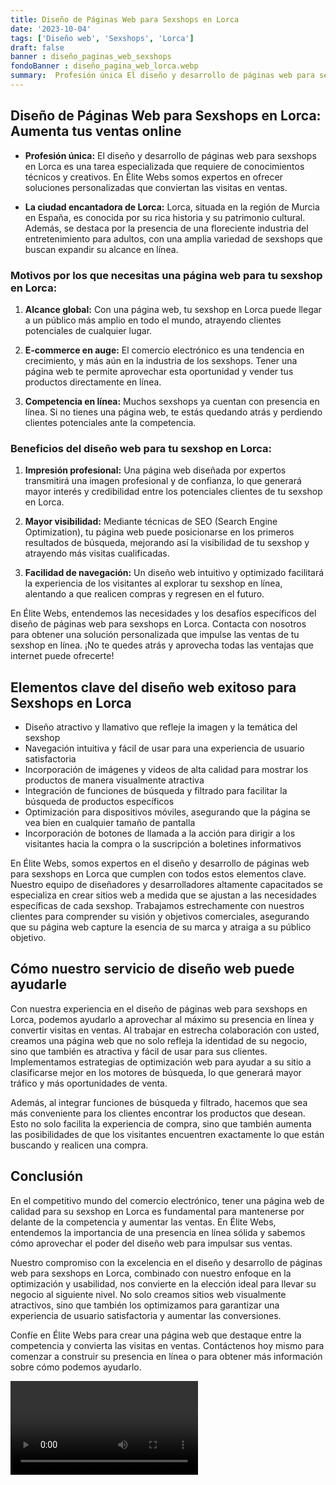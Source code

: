 ```yaml
---
title: Diseño de Páginas Web para Sexshops en Lorca
date: '2023-10-04'
tags: ['Diseño web', 'Sexshops', 'Lorca']
draft: false
banner : diseño_paginas_web_sexshops
fondoBanner : diseño_pagina_web_lorca.webp
summary:  Profesión única El diseño y desarrollo de páginas web para sexshops en Lorca es una tarea especializada que requiere de conocimientos técnicos y creativos. En Élite Webs somos expertos en ofrecer soluciones personalizadas que conviertan las visitas en ventas.
---
```


## Diseño de Páginas Web para Sexshops en Lorca: Aumenta tus ventas online

- **Profesión única:** El diseño y desarrollo de páginas web para sexshops en Lorca es una tarea especializada que requiere de conocimientos técnicos y creativos. En Élite Webs somos expertos en ofrecer soluciones personalizadas que conviertan las visitas en ventas.

- **La ciudad encantadora de Lorca:** Lorca, situada en la región de Murcia en España, es conocida por su rica historia y su patrimonio cultural. Además, se destaca por la presencia de una floreciente industria del entretenimiento para adultos, con una amplia variedad de sexshops que buscan expandir su alcance en línea.

### Motivos por los que necesitas una página web para tu sexshop en Lorca:

1. **Alcance global:** Con una página web, tu sexshop en Lorca puede llegar a un público más amplio en todo el mundo, atrayendo clientes potenciales de cualquier lugar.

2. **E-commerce en auge:** El comercio electrónico es una tendencia en crecimiento, y más aún en la industria de los sexshops. Tener una página web te permite aprovechar esta oportunidad y vender tus productos directamente en línea.

3. **Competencia en línea:** Muchos sexshops ya cuentan con presencia en línea. Si no tienes una página web, te estás quedando atrás y perdiendo clientes potenciales ante la competencia.

### Beneficios del diseño web para tu sexshop en Lorca:

1. **Impresión profesional:** Una página web diseñada por expertos transmitirá una imagen profesional y de confianza, lo que generará mayor interés y credibilidad entre los potenciales clientes de tu sexshop en Lorca.

2. **Mayor visibilidad:** Mediante técnicas de SEO (Search Engine Optimization), tu página web puede posicionarse en los primeros resultados de búsqueda, mejorando así la visibilidad de tu sexshop y atrayendo más visitas cualificadas.

3. **Facilidad de navegación:** Un diseño web intuitivo y optimizado facilitará la experiencia de los visitantes al explorar tu sexshop en línea, alentando a que realicen compras y regresen en el futuro.

En Élite Webs, entendemos las necesidades y los desafíos específicos del diseño de páginas web para sexshops en Lorca. Contacta con nosotros para obtener una solución personalizada que impulse las ventas de tu sexshop en línea. ¡No te quedes atrás y aprovecha todas las ventajas que internet puede ofrecerte!

<GifSeo />

<Cta />

## Elementos clave del diseño web exitoso para Sexshops en Lorca

- Diseño atractivo y llamativo que refleje la imagen y la temática del sexshop
- Navegación intuitiva y fácil de usar para una experiencia de usuario satisfactoria
- Incorporación de imágenes y videos de alta calidad para mostrar los productos de manera visualmente atractiva
- Integración de funciones de búsqueda y filtrado para facilitar la búsqueda de productos específicos
- Optimización para dispositivos móviles, asegurando que la página se vea bien en cualquier tamaño de pantalla
- Incorporación de botones de llamada a la acción para dirigir a los visitantes hacia la compra o la suscripción a boletines informativos

En Élite Webs, somos expertos en el diseño y desarrollo de páginas web para sexshops en Lorca que cumplen con todos estos elementos clave. Nuestro equipo de diseñadores y desarrolladores altamente capacitados se especializa en crear sitios web a medida que se ajustan a las necesidades específicas de cada sexshop. Trabajamos estrechamente con nuestros clientes para comprender su visión y objetivos comerciales, asegurando que su página web capture la esencia de su marca y atraiga a su público objetivo.

## Cómo nuestro servicio de diseño web puede ayudarle

Con nuestra experiencia en el diseño de páginas web para sexshops en Lorca, podemos ayudarlo a aprovechar al máximo su presencia en línea y convertir visitas en ventas. Al trabajar en estrecha colaboración con usted, creamos una página web que no solo refleja la identidad de su negocio, sino que también es atractiva y fácil de usar para sus clientes. Implementamos estrategias de optimización web para ayudar a su sitio a clasificarse mejor en los motores de búsqueda, lo que generará mayor tráfico y más oportunidades de venta.

Además, al integrar funciones de búsqueda y filtrado, hacemos que sea más conveniente para los clientes encontrar los productos que desean. Esto no solo facilita la experiencia de compra, sino que también aumenta las posibilidades de que los visitantes encuentren exactamente lo que están buscando y realicen una compra.

## Conclusión

En el competitivo mundo del comercio electrónico, tener una página web de calidad para su sexshop en Lorca es fundamental para mantenerse por delante de la competencia y aumentar las ventas. En Élite Webs, entendemos la importancia de una presencia en línea sólida y sabemos cómo aprovechar el poder del diseño web para impulsar sus ventas.

Nuestro compromiso con la excelencia en el diseño y desarrollo de páginas web para sexshops en Lorca, combinado con nuestro enfoque en la optimización y usabilidad, nos convierte en la elección ideal para llevar su negocio al siguiente nivel. No solo creamos sitios web visualmente atractivos, sino que también los optimizamos para garantizar una experiencia de usuario satisfactoria y aumentar las conversiones.

Confíe en Élite Webs para crear una página web que destaque entre la competencia y convierta las visitas en ventas. Contáctenos hoy mismo para comenzar a construir su presencia en línea o para obtener más información sobre cómo podemos ayudarlo.

<Video />

<CtaBot job='Sexshops' city='Lorca'/>

<Gmaps query='Lorca+españa+maps' />